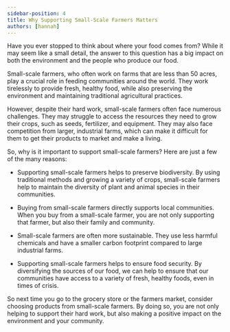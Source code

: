 ```yaml
---
sidebar-position: 4
title: Why Supporting Small-Scale Farmers Matters
authors: [hannah]
---
```


Have you ever stopped to think about where your food comes from? While it may seem like a small detail, the answer to this question has a big impact on both the environment and the people who produce our food.

Small-scale farmers, who often work on farms that are less than 50 acres, play a crucial role in feeding communities around the world. They work tirelessly to provide fresh, healthy food, while also preserving the environment and maintaining traditional agricultural practices.

However, despite their hard work, small-scale farmers often face numerous challenges. They may struggle to access the resources they need to grow their crops, such as seeds, fertilizer, and equipment. They may also face competition from larger, industrial farms, which can make it difficult for them to get their products to market and make a living.

So, why is it important to support small-scale farmers? Here are just a few of the many reasons:

- Supporting small-scale farmers helps to preserve biodiversity. By using traditional methods and growing a variety of crops, small-scale farmers help to maintain the diversity of plant and animal species in their communities.

- Buying from small-scale farmers directly supports local communities. When you buy from a small-scale farmer, you are not only supporting that farmer, but also their family and community.

- Small-scale farmers are often more sustainable. They use less harmful chemicals and have a smaller carbon footprint compared to large industrial farms.

- Supporting small-scale farmers helps to ensure food security. By diversifying the sources of our food, we can help to ensure that our communities have access to a variety of fresh, healthy foods, even in times of crisis.

So next time you go to the grocery store or the farmers market, consider choosing products from small-scale farmers. By doing so, you are not only helping to support their hard work, but also making a positive impact on the environment and your community.
